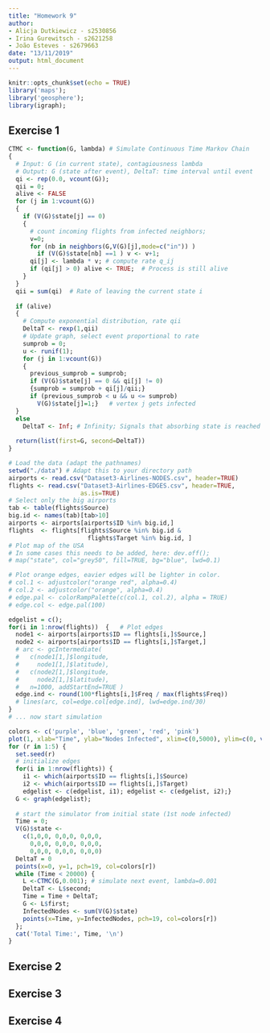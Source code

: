 ```yaml
---
title: "Homework 9"
author:
- Alicja Dutkiewicz - s2530856
- Irina Gurewitsch - s2621258
- João Esteves - s2679663
date: "13/11/2019"
output: html_document
---
```


```r
knitr::opts_chunk$set(echo = TRUE)
library('maps'); 
library('geosphere'); 
library(igraph);
```

## Exercise 1

```r
CTMC <- function(G, lambda) # Simulate Continuous Time Markov Chain 
{
  # Input: G (in current state), contagiousness lambda
  # Output: G (state after event), DeltaT: time interval until event
  qi <- rep(0.0, vcount(G));
  qii = 0;
  alive <- FALSE
  for (j in 1:vcount(G))
  {
    if (V(G)$state[j] == 0)
    {
      # count incoming flights from infected neighbors;
      v=0;
      for (nb in neighbors(G,V(G)[j],mode=c("in")) ) 
        if (V(G)$state[nb] ==1 ) v <- v+1;
      qi[j] <- lambda * v; # compute rate q_ij
      if (qi[j] > 0) alive <- TRUE;  # Process is still alive
    }
  }
  qii = sum(qi)  # Rate of leaving the current state i
  
  if (alive)
  {
    # Compute exponential distribution, rate qii
    DeltaT <- rexp(1,qii) 
    # Update graph, select event proportional to rate
    sumprob = 0;
    u <- runif(1);
    for (j in 1:vcount(G))
    {
      previous_sumprob = sumprob;
      if (V(G)$state[j] == 0 && qi[j] != 0)
      {sumprob = sumprob + qi[j]/qii;}
      if (previous_sumprob < u && u <= sumprob) 
        V(G)$state[j]=1;}   # vertex j gets infected
  }
  else
    DeltaT <- Inf; # Infinity; Signals that absorbing state is reached
  
  return(list(first=G, second=DeltaT))
}
```

```r
# Load the data (adapt the pathnames)
setwd("./data") # Adapt this to your directory path
airports <- read.csv("Dataset3-Airlines-NODES.csv", header=TRUE) 
flights <- read.csv("Dataset3-Airlines-EDGES.csv", header=TRUE, 
                    as.is=TRUE)
# Select only the big airports
tab <- table(flights$Source)
big.id <- names(tab)[tab>10]
airports <- airports[airports$ID %in% big.id,]
flights  <- flights[flights$Source %in% big.id & 
                      flights$Target %in% big.id, ]
# Plot map of the USA
# In some cases this needs to be added, here: dev.off();   
# map("state", col="grey50", fill=TRUE, bg="blue", lwd=0.1)

# Plot orange edges, eavier edges will be lighter in color.
# col.1 <- adjustcolor("orange red", alpha=0.4)
# col.2 <- adjustcolor("orange", alpha=0.4)
# edge.pal <- colorRampPalette(c(col.1, col.2), alpha = TRUE)
# edge.col <- edge.pal(100)

edgelist = c();
for(i in 1:nrow(flights))  {   # Plot edges
  node1 <- airports[airports$ID == flights[i,]$Source,]
  node2 <- airports[airports$ID == flights[i,]$Target,]
  # arc <- gcIntermediate( 
  #   c(node1[1,]$longitude, 
  #     node1[1,]$latitude), 
  #   c(node2[1,]$longitude, 
  #     node2[1,]$latitude), 
  #   n=1000, addStartEnd=TRUE )
  edge.ind <- round(100*flights[i,]$Freq / max(flights$Freq))
  # lines(arc, col=edge.col[edge.ind], lwd=edge.ind/30)
}  
# ... now start simulation 

colors <- c('purple', 'blue', 'green', 'red', 'pink')
plot(1, xlab="Time", ylab="Nodes Infected", xlim=c(0,5000), ylim=c(0, vcount(G)))
for (r in 1:5) {
  set.seed(r)
  # initialize edges
  for(i in 1:nrow(flights)) {   
    i1 <- which(airports$ID == flights[i,]$Source)
    i2 <- which(airports$ID == flights[i,]$Target)
    edgelist <- c(edgelist, i1); edgelist <- c(edgelist, i2);}
  G <- graph(edgelist);
  
  # start the simulator from initial state (1st node infected)
  Time = 0; 
  V(G)$state <- 
    c(1,0,0, 0,0,0, 0,0,0,
      0,0,0, 0,0,0, 0,0,0,
      0,0,0, 0,0,0, 0,0,0)
  DeltaT = 0
  points(x=0, y=1, pch=19, col=colors[r])
  while (Time < 20000) {
    L <-CTMC(G,0.001); # simulate next event, lambda=0.001
    DeltaT <- L$second; 
    Time = Time + DeltaT;
    G <- L$first;
    InfectedNodes <- sum(V(G)$state)
    points(x=Time, y=InfectedNodes, pch=19, col=colors[r])
  };
  cat('Total Time:', Time, '\n')
}
```

## Exercise 2

## Exercise 3

## Exercise 4

